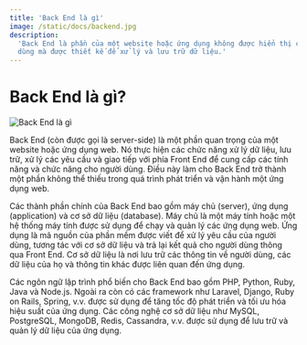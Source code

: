 ```yaml
---
title: 'Back End là gì'
image: /static/docs/backend.jpg
description:
  'Back End là phần của một website hoặc ứng dụng không được hiển thị cho người
  dùng mà được thiết kế để xử lý và lưu trữ dữ liệu.'
---
```


# Back End là gì?

![Back End là gì](/static/docs/backend.jpg)

Back End (còn được gọi là server-side) là một phần quan trọng của một website
hoặc ứng dụng web. Nó thực hiện các chức năng xử lý dữ liệu, lưu trữ, xử lý các
yêu cầu và giao tiếp với phía Front End để cung cấp các tính năng và chức năng
cho người dùng. Điều này làm cho Back End trở thành một phần không thể thiếu
trong quá trình phát triển và vận hành một ứng dụng web.

Các thành phần chính của Back End bao gồm máy chủ (server), ứng dụng
(application) và cơ sở dữ liệu (database). Máy chủ là một máy tính hoặc một hệ
thống máy tính được sử dụng để chạy và quản lý các ứng dụng web. Ứng dụng là mã
nguồn của phần mềm được viết để xử lý yêu cầu của người dùng, tương tác với cơ
sở dữ liệu và trả lại kết quả cho người dùng thông qua Front End. Cơ sở dữ liệu
là nơi lưu trữ các thông tin về người dùng, các dữ liệu của họ và thông tin khác
được liên quan đến ứng dụng.

Các ngôn ngữ lập trình phổ biến cho Back End bao gồm PHP, Python, Ruby, Java và
Node.js. Ngoài ra còn có các framework như Laravel, Django, Ruby on Rails,
Spring, v.v. được sử dụng để tăng tốc độ phát triển và tối ưu hóa hiệu suất của
ứng dụng. Các công nghệ cơ sở dữ liệu như MySQL, PostgreSQL, MongoDB, Redis,
Cassandra, v.v. được sử dụng để lưu trữ và quản lý dữ liệu của ứng dụng.
